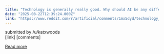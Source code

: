 ```yaml
---
title: "Technology is generally really good. Why should AI be any different?"
date: "2025-08-22T12:39:24.000Z"
link: "https://www.reddit.com/r/artificial/comments/1mx5dyd/technology_is_generally_really_good_why_should_ai/"
---
```


submitted by    /u/katxwoods  
 [link]   [comments]

[Read more](https://www.reddit.com/r/artificial/comments/1mx5dyd/technology_is_generally_really_good_why_should_ai/)
